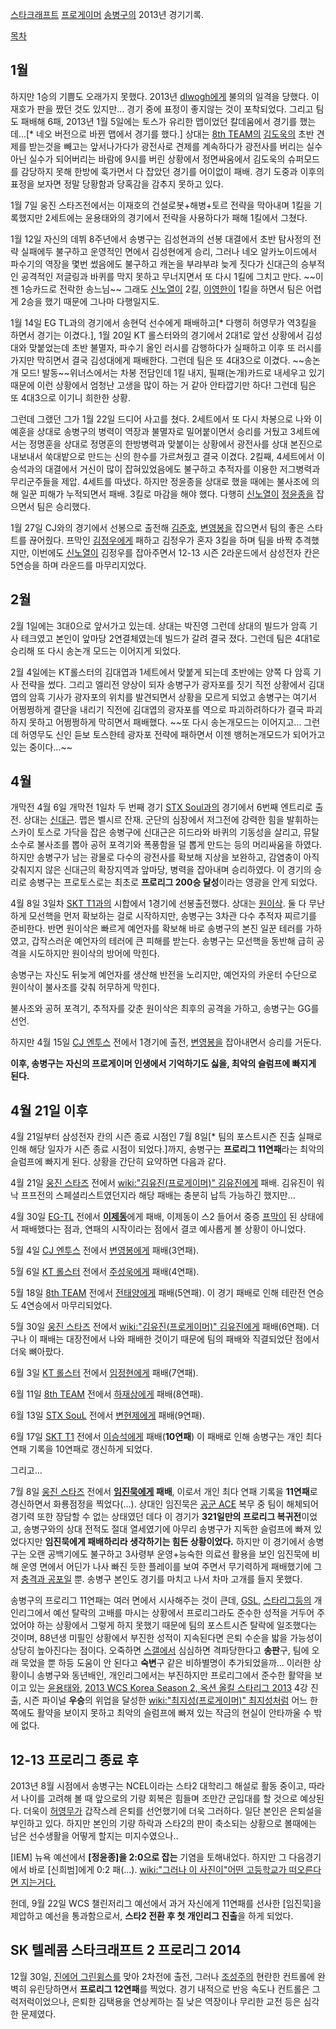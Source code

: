 [[스타크래프트]] [[프로게이머]] [[송병구]]의 2013년 경기기록.

[[목차]]

== 1월 ==

하지만 1승의 기쁨도 오래가지 못했다. 2013년 [[dlwogh]]에게 불의의 일격을 당했다. 이재호가 판을 짰던 것도 있지만... 경기 중에 표정이 좋지않는 것이 포착되었다. 그리고 팀도 패배해 6패, 2013년 1월 5일에는 토스가 유리한 맵이었던 칼데움에서 경기를 했는데...[* 네오 버전으로 바뀐 맵에서 경기를 했다.] 상대는 [[8th TEAM]]의 [[김도욱]]의 초반 견제를 받는것을 빼고는 앞서나가다가 광전사로 견제를 계속하다가 광전사를 버리는 실수 아닌 실수가 되어버리는 바람에 9시를 버린 상황에서 정면싸움에서 김도욱의 슈퍼모드를 감당하지 못해 한방에 훅가면서 다 잡았던 경기를 어이없이 패배. 경기 도중과 이후의 표정을 보자면 정말 당황함과 당혹감을 감추지 못하고 있다.

1월 7일 웅진 스타즈전에서는 이재호의 건설로봇+해병+토르 전략을 막아내며 1킬을 기록했지만 2세트에는 윤용태와의 경기에서 전략을 사용하다가 패해 1킬에서 그쳤다.

1월 12일 자신의 데뷔 8주년에서 송병구는 김성현과의 선봉 대결에서 초반 탐사정의 전략 실패에두 불구하고 운영적인 면에서 김성현에게 승리, 그러나 네오 알카노이드에서 파수기의 역장을 몇번 썼음에도 불구하고 캐논을 부랴부랴 늦게 짓다가 신대근의 승부적인 공격적인 저글링과 바퀴를 막지 못하고 무너지면서 또 다시 1킬에 그치고 만다. ~~이젠 1승카드로 전락한 송느님~~ 그래도 [[신노열]]이 2킬, [[이영한]]이 1킬을 하면서 팀은 어렵게 2승을 했기 때문에 그나마 다행일지도.

1월 14일 EG TL과의 경기에서 송현덕 선수에게 패배하고[* 다행히 허영무가 역3킬을 하면서 경기는 이겼다.], 1월 20일 KT 롤스터와의 경기에서 2대1로 앞선 상황에서 김성대와 맞붙었는데 초반 불멸자, 파수기 올인 러시를 감행하다가 실패하고 이후 또 러시를 가지만 막히면서 결국 김성대에게 패배한다. 그런데 팀은 또 4대3으로 이겼다. ~~송논개 모드! 발동~~위너스에서는 차봉 전담인데 1킬 내지, 필패(논개)카드로 내세우고 있기 때문에 이런 상황에서 엄청난 고생을 많이 하는 거 같아 안타깝기만 하다! 그런데 팀은 또 4대3으로 이기니 희한한 상황.

그런데 그랬던 그가 1월 22일 드디어 사고를 쳤다. 2세트에서 또 다시 차봉으로 나와 이예훈을 상대로 송병구의 병력이 역장과 불멸자로 밀어붙이면서 승리를 거뒀고 3세트에서는 정명훈을 상대로 정명훈의 한방병력과 맞붙이는 상황에서 광전사를 상대 본진으로 내보내서 쑥대밭으로 만드는 신의 한수를 가르쳐줬고 결국 이겼다. 2킬째, 4세트에서 이승석과의 대결에서 거신이 많이 잡혀있었음에도 불구하고 추적자를 이용한 저그병력과 무리군주들을 제압. 4세트를 따냈다. 하지만 정윤종을 상대로 했을 때에는 불사조에 의해 일꾼 피해가 누적되면서 패배. 3킬로 마감을 해야 했다. 다행히 [[신노열]]이 [[정윤종]]을 잡으면서 팀은 승리했다.

1월 27일 CJ와의 경기에서 선봉으로 출전해 [[김준호]], [[변영봉]]을 잡으면서 팀의 좋은 스타트를 끊어줬다. 프막인 [[김정우]]에게 패하고 김정우가 혼자 3킬을 하며 팀을 바짝 추격했지만, 이번에도 [[신노열]]이 김정우를 잡아주면서 12-13 시즌 2라운드에서 삼성전자 칸은 5연승을 하며 라운드를 마무리지었다.

== 2월 ==

2월 1일에는 3대0으로 앞서가고 있는데. 상대는 박진영 그런데 상대의 빌드가 암흑 기사 테크였고 본인이 앞마당 2연결체였는데 빌드가 갈려 결국 졌다. 그런데 팀은 4대1로 승리해 또 다시 송논개 모드는 이어지게 되었다.

2월 4일에는 KT롤스터의 김대엽과 1세트에서 맞붙게 되는데 초반에는 양쪽 다 암흑 기사 전략을 썼다. 그리고 엘리전 양상이 되자 송병구가 광자포를 짓기 직전 상황에서 김대엽의 암흑 기사가 광자포의 위치를 발견되면서 상황을 모르게 되었고 송병구는 여기서 어쩡쩡하게 결단을 내리기 직전에 김대엽의 광자포를 역으로 파괴하려하다가 결국 파괴하지 못하고 어쩡쩡하게 막히면서 패배했다. ~~또 다시 송논개모드는 이어지고... 그런데 허영무도 신인 듣보 토스한테 광자포 전략에 패하면서 이젠 뱅허논개모드가 되어가고 있는 중이다...~~

== 4월 ==

개막전 4월 6일 개막전 1일차 두 번째 경기 [[STX Soul]]과의 경기에서 6번째 엔트리로 출전. 상대는 [[신대근]]. 맵은 벨시르 잔재. 군단의 심장에서 저그전에 강력한 힘을 발휘하는 스카이 토스로 가닥을 잡은 송병구에 신대근은 히드라와 바퀴의 기동성을 살리고, 뮤탈 소수로 불사조를 뽑아 공허 포격기와 폭풍함을 덜 뽑게 만드는 등의 머리싸움을 하였다. 하지만 송병구가 남는 광물로 다수의 광전사를 확보해 지상을 보완하고, 감염충이 아직 갖춰지지 않은 신대근의 확장지역과 앞마당, 병력을 잡아내며 승리하였다. 이 경기의 승리로 송병구는 프로토스로는 최초로 '''프로리그 200승 달성'''이라는 영광을 안게 되었다.

4월 8일 3일차 [[SKT T1]]과의 시합에서 1경기에 선봉출전했다. 상대는 [[원이삭]]. 둘 다 무난하게 모선핵을 먼저 확보하는 걸로 시작하지만, 송병구는 3차관 다수 추적자 찌르기를 준비한다. 반면 원이삭은 빠르게 예언자를 확보해 바로 송병구의 본진 일꾼 테러를 가하였고, 갑작스러운 예언자의 테러에 큰 피해를 받는다. 송병구는 모선핵을 동반해 급히 공격을 시도하지만 원이삭의 방어에 막힌다.

송병구는 자신도 뒤늦게 예언자를 생산해 반전을 노리지만, 예언자의 카운터 수단으로 원이삭이 불사조를 갖춰 허무하게 막힌다.

불사조와 공허 포격기, 추적자를 갖춘 원이삭은 최후의 공격을 가하고, 송병구는 GG를 선언.

하지만 4월 15일 [[CJ 엔투스]] 전에서 1경기에 출전, [[변영봉]]을 잡아내면서 승리를 거둔다.

'''이후, 송병구는 자신의 프로게이머 인생에서 기억하기도 싫을, 최악의 슬럼프에 빠지게 된다.'''

== 4월 21일 이후 ==

4월 21일부터 삼성전자 칸의 시즌 종료 시점인 7월 8일[* 팀의 포스트시즌 진출 실패로 인해 해당 일자가 시즌 종료 시점이 되었다.]까지, 송병구는 '''프로리그 11연패'''라는 최악의 슬럼프에 빠지게 된다. 상황을 간단히 요약하면 다음과 같다.

4월 21일 [[웅진 스타즈]] 전에서 [[wiki:"김유진(프로게이머)" 김유진]]에게 패배. 김유진이 워낙 프프전의 스페셜리스트였던지라 해당 패배는 충분히 납득 가능하긴 했지만...

4월 30일 [[EG-TL]] 전에서 '''[[이제동]]'''에게 패배, 이제동이 스2 들어서 중증 [[프막]]이 된 상태에서 패배했다는 점과, 연패의 시작이라는 점에서 결코 예사롭게 볼 상황이 아니었다.

5월 4일 [[CJ 엔투스]] 전에서 [[변영봉]]에게 패배(3연패).

5월 6일 [[KT 롤스터]] 전에서 [[주성욱]]에게 패배(4연패).

5월 18일 [[8th TEAM]] 전에서 [[전태양]]에게 패배(5연패). 이 경기 패배로 인해 테란전 연승도 4연승에서 마무리되었다.

5월 30일 [[웅진 스타즈]] 전에서 [[wiki:"김유진(프로게이머)" 김유진]]에게 패배(6연패). 더구나 이 패배는 대장전에서 나와 패배한 것이기 때문에 팀의 패배와 직결되었단 점에서 더욱 뼈아팠다.

6월 3일 [[KT 롤스터]] 전에서 [[임정현]]에게 패배(7연패).

6월 11일 [[8th TEAM]] 전에서 [[하재상]]에게 패배(8연패).

6월 13일 [[STX SouL]] 전에서 [[변현제]]에게 패배(9연패).

6월 17일 [[SKT T1]] 전에서 [[이승석]]에게 패배('''10연패''') 이 패배로 인해 송병구는 개인 최다 연패 기록을 10연패로 갱신하게 되었다.

그리고...

7월 8일 [[웅진 스타즈]] 전에서 '''[[임진묵]]에게 패배''', 이로서 개인 최다 연패 기록을 '''11연패'''로 경신하면서 화룡점정을 찍었다(...). 상대인 임진묵은 [[공군 ACE]] 복무 중 팀이 해체되어 경기력 또한 장담할 수 없는 상태였던 데다 이 경기가 '''321일만의 프로리그 복귀전'''이었고, 송병구와의 상대 전적도 절대 열세였기에 아무리 송병구가 지독한 슬럼프에 빠져 있었다지만 '''임진묵에게 패배하리라 생각하기는 힘든 상황이었다.''' 하지만 이 경기에서 송병구는 오랜 공백기에도 불구하고 3사령부 운영+능숙한 의료선 활용을 보인 임진묵에 비해 운영 면에서 어딘가 나사 빠진 듯한 플레이를 보여 주면서 무기력하게 패배했기에 그저 [[충격과 공포]]일 뿐. 송병구 본인도 경기를 마치고 나서 차마 고개를 들지 못했다.

송병구의 프로리그 11연패는 여러 면에서 시사해주는 것이 큰데, [[GSL]], [[스타리그]]등의 개인리그에서 예선 탈락의 고배를 마시는 상황에서 프로리그라도 준수한 성적을 거두어 주었어야 하는 상황에서 그렇게 하지 못했기 때문에 팀의 포스트시즌 탈락에 일조했다는 것이며, 88년생 미필인 상황에서 부진한 성적이 지속된다면 은퇴 수순을 밟을 가능성이 상당히 높아진다는 점이다. 오죽하면 [[스갤]]에서 심심하면 격파당한다고 '''송판'''구, 팀에 오래 묵었을 뿐 하등 도움이 안 된다고 '''숙변'''구 같은 비하별명이 추가되었을까... 이러한 상황이니 송병구와 동년배인, 개인리그에서는 부진하지만 프로리그에서 준수한 활약을 보이고 있는 [[윤용태]]와, [[2013 WCS Korea Season 2, 옥션 올킬 스타리그 2013]] 4강 진출, 시즌 파이널 '''우승'''의 위업을 달성한 [[wiki:"최지성(프로게이머)" 최지성]]처럼 어느 한 쪽에도 활약을 보이지 못하고 최악의 슬럼프에 빠져 있는 작금의 현실이 안타까울 수 밖에 없다. 

== 12-13 프로리그 종료 후 ==

2013년 8월 시점에서 송병구는 NCEL이라는 스타2 대학리그 해설로 활동 중이고, 따라서 나이를 고려해 볼 때 앞으로의 기량 회복은 힘들며 조만간 군입대를 할 것으로 예상된다. 더욱이 [[허영무]]가 갑작스레 은퇴를 선언했기에 더욱 그러하다.
일단 본인은 은퇴설을 부인하고 있다. 하지만 본인의 기량 하락과 스타2의 판이 축소되는 상황으로 볼때에는 남은 선수생활을 어떻게 할지는 미지수였으나..

[IEM] 뉴욕 예선에서 '''[정윤종]을 2:0으로 잡는''' 기염을 토해내었다. 하지만 그 다음경기에서 바로 [신희범]에게 0:2 패(...). [[wiki:"그러나 이 사진이"어떤 고등학교가 떠오른다면 지는거다.]]

헌데, 9월 22일 WCS 챌린저리그 예선에서 과거 자신에게 11연패를 선사한 [임진묵]을 제압하고 예선을 통과함으로서, '''스타2 전환 후 첫 개인리그 진출'''을 하게 되었다.

== SK 텔레콤 스타크래프트 2 프로리그 2014 ==

12월 30일, [[진에어 그린윙스]]를 맞아 2차전에 출전, 그러나 [[조성주]]의 현란한 컨트롤에 완벽히 유린당하면서 '''프로리그 12연패'''를 찍었다. 경기 내적으로 반응 속도나 컨트롤은 그럭저럭이었으나, 은퇴한 김택용을 연상케하는 질 낮은 역장이나 무리한 교전 등은 심각한 문제였다.
